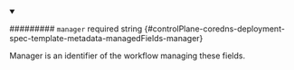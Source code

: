 
<details className="config-field" data-expandable="false" open>
<summary>

######### `manager` <span className="config-field-required" data-required="false">required</span> <span className="config-field-type">string</span> <span className="config-field-default"></span> <span className="config-field-enum"></span> {#controlPlane-coredns-deployment-spec-template-metadata-managedFields-manager}

Manager is an identifier of the workflow managing these fields.

</summary>



</details>

